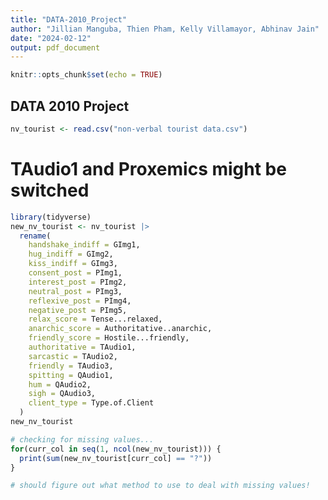```yaml
---
title: "DATA-2010_Project"
author: "Jillian Manguba, Thien Pham, Kelly Villamayor, Abhinav Jain"
date: "2024-02-12"
output: pdf_document
---
```


```r
knitr::opts_chunk$set(echo = TRUE)
```

## DATA 2010 Project

```r
nv_tourist <- read.csv("non-verbal tourist data.csv")
```

# TAudio1 and Proxemics might be switched
```r

library(tidyverse)
new_nv_tourist <- nv_tourist |>
  rename(
    handshake_indiff = GImg1,
    hug_indiff = GImg2,
    kiss_indiff = GImg3,
    consent_post = PImg1,
    interest_post = PImg2,
    neutral_post = PImg3,
    reflexive_post = PImg4,
    negative_post = PImg5,
    relax_score = Tense...relaxed,
    anarchic_score = Authoritative..anarchic,
    friendly_score = Hostile...friendly,
    authoritative = TAudio1,
    sarcastic = TAudio2,
    friendly = TAudio3,
    spitting = QAudio1,
    hum = QAudio2,
    sigh = QAudio3,
    client_type = Type.of.Client
  ) 
new_nv_tourist

# checking for missing values...
for(curr_col in seq(1, ncol(new_nv_tourist))) {
  print(sum(new_nv_tourist[curr_col] == "?"))
}

# should figure out what method to use to deal with missing values!
```